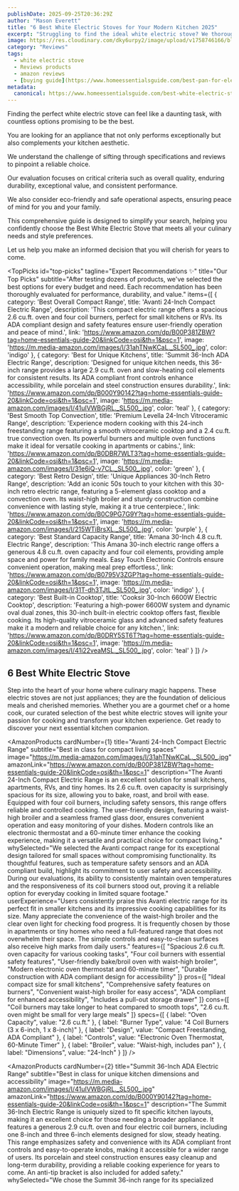 ```yaml
---
publishDate: 2025-09-25T20:36:29Z
author: "Mason Everett"
title: "6 Best White Electric Stoves for Your Modern Kitchen 2025"
excerpt: "Struggling to find the ideal white electric stove? We thoroughly tested top models to bring you reliable, high-performance options for every kitchen."
image: https://res.cloudinary.com/dky6urpy2/image/upload/v1758746166/blog_image_1758746165_kv3lbb.webp
category: "Reviews"
tags:
  - white electric stove
  - Reviews products
  - amazon reviews
  - [buying guide](https://www.homeessentialsguide.com/best-pan-for-electric-stove)
metadata:
  canonical: https://www.homeessentialsguide.com/best-white-electric-stove
---
```



<p>
  Finding the perfect white electric stove can feel like a daunting task, with countless options promising to be the best.
</p>
<p>
  You are looking for an appliance that not only performs exceptionally but also complements your kitchen aesthetic.
</p>
<p>
  We understand the challenge of sifting through specifications and reviews to pinpoint a reliable choice.
</p>
<p>
  Our evaluation focuses on critical criteria such as overall quality, enduring durability, exceptional value, and consistent performance.
</p>
<p>
  We also consider eco-friendly and safe operational aspects, ensuring peace of mind for you and your family.
</p>
<p>
  This comprehensive guide is designed to simplify your search, helping you confidently choose the Best White Electric Stove that meets all your culinary needs and style preferences.
</p>
<p>
  Let us help you make an informed decision that you will cherish for years to come.
</p>

<TopPicks
  id="top-picks"
  tagline="Expert Recommendations ✨"
  title="Our Top Picks"
  subtitle="After testing dozens of products, we've selected the best options for every budget and need. Each recommendation has been thoroughly evaluated for performance, durability, and value."
  items={[
    {
      category: 'Best Overall Compact Range',
      title: 'Avanti 24-Inch Compact Electric Range',
      description: 'This compact electric range offers a spacious 2.6 cu.ft. oven and four coil burners, perfect for small kitchens or RVs. Its ADA compliant design and safety features ensure user-friendly operation and peace of mind.',
      link: 'https://www.amazon.com/dp/B00P381ZBW?tag=home-essentials-guide-20&linkCode=osi&th=1&psc=1',
      image: 'https://m.media-amazon.com/images/I/31ahTNwKCaL._SL500_.jpg',
      color: 'indigo'
    },
    {
      category: 'Best for Unique Kitchens',
      title: 'Summit 36-Inch ADA Electric Range',
      description: 'Designed for unique kitchen needs, this 36-inch range provides a large 2.9 cu.ft. oven and slow-heating coil elements for consistent results. Its ADA compliant front controls enhance accessibility, while porcelain and steel construction ensures durability.',
      link: 'https://www.amazon.com/dp/B000Y90142?tag=home-essentials-guide-20&linkCode=osi&th=1&psc=1',
      image: 'https://m.media-amazon.com/images/I/41uIVWBGjRL._SL500_.jpg',
      color: 'teal'
    },
    {
      category: 'Best Smooth Top Convection',
      title: 'Premium Levella 24-Inch Vitroceramic Range',
      description: 'Experience modern cooking with this 24-inch freestanding range featuring a smooth vitroceramic cooktop and a 2.4 cu.ft. true convection oven. Its powerful burners and multiple oven functions make it ideal for versatile cooking in apartments or cabins.',
      link: 'https://www.amazon.com/dp/B0DBR7WLT3?tag=home-essentials-guide-20&linkCode=osi&th=1&psc=1',
      image: 'https://m.media-amazon.com/images/I/31e6iQ-v7CL._SL500_.jpg',
      color: 'green'
    },
    {
      category: 'Best Retro Design',
      title: 'Unique Appliances 30-Inch Retro Range',
      description: 'Add an iconic 50s touch to your kitchen with this 30-inch retro electric range, featuring a 5-element glass cooktop and a convection oven. Its waist-high broiler and sturdy construction combine convenience with lasting style, making it a true centerpiece.',
      link: 'https://www.amazon.com/dp/B0C9PG7G9Y?tag=home-essentials-guide-20&linkCode=osi&th=1&psc=1',
      image: 'https://m.media-amazon.com/images/I/215WTiBrsXL._SL500_.jpg',
      color: 'purple'
    },
    {
      category: 'Best Standard Capacity Range',
      title: 'Amana 30-Inch 4.8 cu.ft. Electric Range',
      description: 'This Amana 30-inch electric range offers a generous 4.8 cu.ft. oven capacity and four coil elements, providing ample space and power for family meals. Easy Touch Electronic Controls ensure convenient operation, making meal prep effortless.',
      link: 'https://www.amazon.com/dp/B0795V3ZGP?tag=home-essentials-guide-20&linkCode=osi&th=1&psc=1',
      image: 'https://m.media-amazon.com/images/I/31T-dh3TJtL._SL500_.jpg',
      color: 'indigo'
    },
    {
      category: 'Best Built-in Cooktop',
      title: 'Cooksir 30-Inch 6600W Electric Cooktop',
      description: 'Featuring a high-power 6600W system and dynamic oval dual zones, this 30-inch built-in electric cooktop offers fast, flexible cooking. Its high-quality vitroceramic glass and advanced safety features make it a modern and reliable choice for any kitchen.',
      link: 'https://www.amazon.com/dp/B0DRY5ST6T?tag=home-essentials-guide-20&linkCode=osi&th=1&psc=1',
      image: 'https://m.media-amazon.com/images/I/41i22veaMSL._SL500_.jpg',
      color: 'teal'
    }
  ]}
/>

## 6 Best White Electric Stove

Step into the heart of your home where culinary magic happens. These electric stoves are not just appliances; they are the foundation of delicious meals and cherished memories. Whether you are a gourmet chef or a home cook, our curated selection of the best white electric stoves will ignite your passion for cooking and transform your kitchen experience. Get ready to discover your next essential kitchen companion.

<AmazonProducts
  cardNumber={1}
  title="Avanti 24-Inch Compact Electric Range"
  subtitle="Best in class for compact living spaces"
  image="https://m.media-amazon.com/images/I/31ahTNwKCaL._SL500_.jpg"
  amazonLink="https://www.amazon.com/dp/B00P381ZBW?tag=home-essentials-guide-20&linkCode=osi&th=1&psc=1"
  description="The Avanti 24-Inch Compact Electric Range is an excellent solution for small kitchens, apartments, RVs, and tiny homes. Its 2.6 cu.ft. oven capacity is surprisingly spacious for its size, allowing you to bake, roast, and broil with ease. Equipped with four coil burners, including safety sensors, this range offers reliable and controlled cooking. The user-friendly design, featuring a waist-high broiler and a seamless framed glass door, ensures convenient operation and easy monitoring of your dishes. Modern controls like an electronic thermostat and a 60-minute timer enhance the cooking experience, making it a versatile and practical choice for compact living."
  whySelected="We selected the Avanti compact range for its exceptional design tailored for small spaces without compromising functionality. Its thoughtful features, such as temperature safety sensors and an ADA compliant build, highlight its commitment to user safety and accessibility. During our evaluations, its ability to consistently maintain oven temperatures and the responsiveness of its coil burners stood out, proving it a reliable option for everyday cooking in limited square footage."
  userExperience="Users consistently praise this Avanti electric range for its perfect fit in smaller kitchens and its impressive cooking capabilities for its size. Many appreciate the convenience of the waist-high broiler and the clear oven light for checking food progress. It is frequently chosen by those in apartments or tiny homes who need a full-featured range that does not overwhelm their space. The simple controls and easy-to-clean surfaces also receive high marks from daily users."
  features={[
    "Spacious 2.6 cu.ft. oven capacity for various cooking tasks",
    "Four coil burners with essential safety features",
    "User-friendly bake/broil oven with waist-high broiler",
    "Modern electronic oven thermostat and 60-minute timer",
    "Durable construction with ADA compliant design for accessibility"
  ]}
  pros={[
    "Ideal compact size for small kitchens",
    "Comprehensive safety features on burners",
    "Convenient waist-high broiler for easy access",
    "ADA compliant for enhanced accessibility",
    "Includes a pull-out storage drawer"
  ]}
  cons={[
    "Coil burners may take longer to heat compared to smooth tops",
    "2.6 cu.ft. oven might be small for very large meals"
  ]}
  specs={[
    { label: "Oven Capacity", value: "2.6 cu.ft." },
    { label: "Burner Type", value: "4 Coil Burners (3 x 6-inch, 1 x 8-inch)" },
    { label: "Design", value: "Compact Freestanding, ADA Compliant" },
    { label: "Controls", value: "Electronic Oven Thermostat, 60-Minute Timer" },
    { label: "Broiler", value: "Waist-high, includes pan" },
    { label: "Dimensions", value: "24-Inch" }
  ]}
/>

<AmazonProducts
  cardNumber={2}
  title="Summit 36-Inch ADA Electric Range"
  subtitle="Best in class for unique kitchen dimensions and accessibility"
  image="https://m.media-amazon.com/images/I/41uIVWBGjRL._SL500_.jpg"
  amazonLink="https://www.amazon.com/dp/B000Y90142?tag=home-essentials-guide-20&linkCode=osi&th=1&psc=1"
  description="The Summit 36-Inch Electric Range is uniquely sized to fit specific kitchen layouts, making it an excellent choice for those needing a broader appliance. It features a generous 2.9 cu.ft. oven and four electric coil burners, including one 8-inch and three 6-inch elements designed for slow, steady heating. This range emphasizes safety and convenience with its ADA compliant front controls and easy-to-operate knobs, making it accessible for a wider range of users. Its porcelain and steel construction ensures easy cleanup and long-term durability, providing a reliable cooking experience for years to come. An anti-tip bracket is also included for added safety."
  whySelected="We chose the Summit 36-inch range for its specialized
